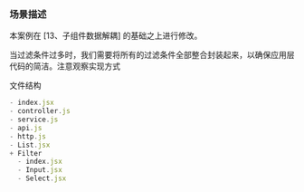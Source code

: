 

<MainCase />

### 场景描述

本案例在 [13、子组件数据解耦] 的基础之上进行修改。

当过滤条件过多时，我们需要将所有的过滤条件全部整合封装起来，以确保应用层代码的简洁。注意观察实现方式

文件结构

```js
- index.jsx
- controller.js
- service.js
- api.js
- http.js
- List.jsx
+ Filter
  - index.jsx
  - Input.jsx
  - Select.jsx
```
